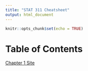 ```yaml
---
title: "STAT 311 Cheatsheet"
output: html_document
---
```


```r
knitr::opts_chunk$set(echo = TRUE)
```

# Table of Contents

[Chapter 1 Site](Chapters\Chapter1.html)



